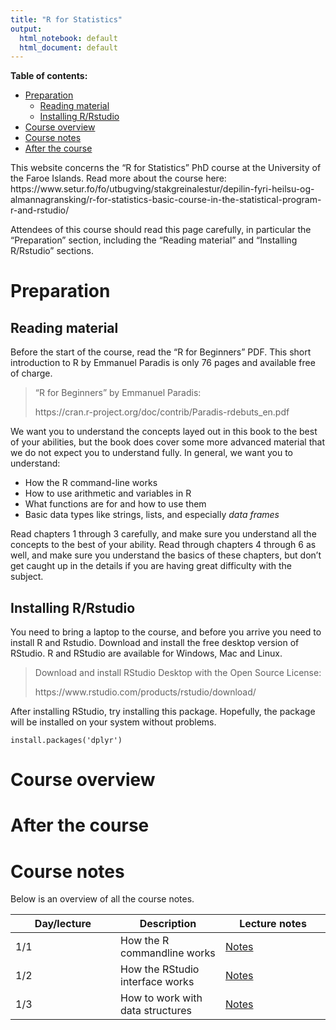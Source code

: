```yaml
---
title: "R for Statistics"
output:
  html_notebook: default
  html_document: default
---
```


**Table of contents:**

<!-- toc -->
- [Preparation](#Preparation)
  * [Reading material](#Reading-material)
  * [Installing R/Rstudio](#Installing-RRstudio)
- [Course overview](#Course-overview)
- [Course notes](#Course-notes)
- [After the course](#After-the-course)

<!-- tocstop -->

This website concerns the "R for Statistics" PhD course at the University of the Faroe Islands. Read more about the course here: https://www.setur.fo/fo/utbugving/stakgreinalestur/depilin-fyri-heilsu-og-almannagransking/r-for-statistics-basic-course-in-the-statistical-program-r-and-rstudio/

Attendees of this course should read this page carefully, in particular the "Preparation" section, including the "Reading material" and "Installing R/Rstudio" sections.

# Preparation

## Reading material

Before the start of the course, read the "R for Beginners" PDF. This short introduction to R by Emmanuel Paradis is only 76 pages and available free of charge.

> "R for Beginners" by Emmanuel Paradis:
>
> https://cran.r-project.org/doc/contrib/Paradis-rdebuts_en.pdf

We want you to understand the concepts layed out in this book to the best of your abilities, but the book does cover some more advanced material that we do not expect you to understand fully. In general, we want you to understand:

* How the R command-line works
* How to use arithmetic and variables in R
* What functions are for and how to use them
* Basic data types like strings, lists, and especially *data frames*

Read chapters 1 through 3 carefully, and make sure you understand all the concepts to the best of your ability. Read through chapters 4 through 6 as well, and make sure you understand the basics of these chapters, but don't get caught up in the details if you are having great difficulty with the subject.

## Installing R/Rstudio

You need to bring a laptop to the course, and before you arrive you need to install R and Rstudio. Download and install the free desktop version of RStudio. R and RStudio are available for Windows, Mac and Linux.

> Download and install RStudio Desktop with the Open Source License:
> 
> https://www.rstudio.com/products/rstudio/download/

After installing RStudio, try installing this package. Hopefully, the package will be installed on your system without problems.

```
install.packages('dplyr')
```

# Course overview

# After the course

# Course notes

Below is an overview of all the course notes.

Day/lecture | Description | Lecture notes
---|---|---
1/1 | How the R commandline works | [Notes](https://olavurmortensen.github.io/r-for-statistics/notebooks/basic_r.nb.html)
1/2 | How the RStudio interface works | [Notes](https://olavurmortensen.github.io/r-for-statistics/notebooks/basic_rstudio.nb.html)
1/3 | How to work with data structures | [Notes](https://olavurmortensen.github.io/r-for-statistics/notebooks/data_handling.nb.html)